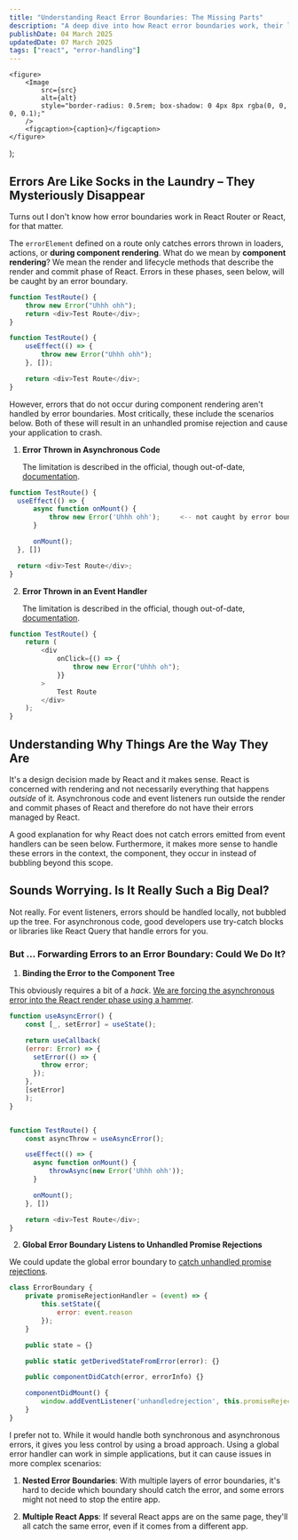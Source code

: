 ```yaml
---
title: "Understanding React Error Boundaries: The Missing Parts"
description: "A deep dive into how React error boundaries work, their limitations with async code and event handlers, and practical solutions for error handling."
publishDate: 04 March 2025
updatedDate: 07 March 2025
tags: ["react", "error-handling"]
---
```



	<figure>
		<Image
			src={src}
			alt={alt}
			style="border-radius: 0.5rem; box-shadow: 0 4px 8px rgba(0, 0, 0, 0.1);"
		/>
		<figcaption>{caption}</figcaption>
	</figure>
);

## Errors Are Like Socks in the Laundry – They Mysteriously Disappear

Turns out I don't know how error boundaries work in React Router or React, for that matter.

The `errorElement` defined on a route only catches errors thrown in loaders, actions, or **during component rendering**. What do we mean by **component rendering**? We mean the render and lifecycle methods that describe the render and commit phase of React. Errors in these phases, seen below, will be caught by an error boundary.

```javascript showLineNumbers
function TestRoute() {
	throw new Error("Uhhh ohh");
	return <div>Test Route</div>;
}
```

```javascript
function TestRoute() {
	useEffect(() => {
		throw new Error("Uhhh ohh");
	}, []);

	return <div>Test Route</div>;
}
```

However, errors that do not occur during component rendering aren't handled by error boundaries. Most critically, these include the scenarios below. Both of these will result in an unhandled promise rejection and cause your application to crash.

1. **Error Thrown in Asynchronous Code**

   The limitation is described in the official, though out-of-date, [documentation](https://legacy.reactjs.org/docs/error-boundaries.html#how-about-event-handlers).

```javascript showLineNumbers
function TestRoute() {
  useEffect(() => {
	  async function onMount() {
		  throw new Error('Uhhh ohh');     <-- not caught by error boundary
	  }

	  onMount();
  }, [])

  return <div>Test Route</div>;
}
```

2. **Error Thrown in an Event Handler**

   The limitation is described in the official, though out-of-date, [documentation](https://legacy.reactjs.org/docs/error-boundaries.html#how-about-event-handlers).

```javascript showLineNumbers
function TestRoute() {
	return (
		<div
			onClick={() => {
				throw new Error("Uhhh oh");
			}}
		>
			Test Route
		</div>
	);
}
```

## Understanding Why Things Are the Way They Are

It's a design decision made by React and it makes sense. React is concerned with rendering and not necessarily everything that happens _outside_ of it. Asynchronous code and event listeners run outside the render and commit phases of React and therefore do not have their errors managed by React.

A good explanation for why React does not catch errors emitted from event handlers can be seen below. Furthermore, it makes more sense to handle these errors in the context, the component, they occur in instead of bubbling beyond this scope.

<CaptionedImage
	src={designDecision}
	alt="Design decision explanation from React team"
	caption="Why are Error Boundaries not triggered for event handlers (Source: github.com/facebook/react/issues/11409#issuecomment-340859253)"
/>

## Sounds Worrying. Is It Really Such a Big Deal?

Not really. For event listeners, errors should be handled locally, not bubbled up the tree. For asynchronous code, good developers use try-catch blocks or libraries like React Query that handle errors for you.

### But ... Forwarding Errors to an Error Boundary: Could We Do It?

1. **Binding the Error to the Component Tree**

<CaptionedImage
	src={workaround}
	alt="Workaround for handling async errors in React components"
	caption="Why are Error Boundaries not triggered for event handlers (Source: github.com/facebook/react/issues/11409#issuecomment-783309449)"
/>

This obviously requires a bit of a _hack_. [We are forcing the asynchronous error into the React render phase using a hammer](https://medium.com/trabe/catching-asynchronous-errors-in-react-using-error-boundaries-5e8a5fd7b971).

```javascript showLineNumbers
function useAsyncError() {
	const [_, setError] = useState();

	return useCallback(
	(error: Error) => {
	  setError(() => {
		throw error;
	  });
	},
	[setError]
	);
}


function TestRoute() {
	const asyncThrow = useAsyncError();

	useEffect(() => {
	  async function onMount() {
		  throwAsync(new Error('Uhhh ohh'));
	  }

	  onMount();
	}, [])

	return <div>Test Route</div>;
}
```

2. **Global Error Boundary Listens to Unhandled Promise Rejections**

We could update the global error boundary to [catch unhandled promise rejections](https://eddiewould.com/2021/28/28/handling-rejected-promises-error-boundary-react/).

```javascript showLineNumbers
class ErrorBoundary {
    private promiseRejectionHandler = (event) => {
        this.setState({
            error: event.reason
        });
    }

    public state = {}

    public static getDerivedStateFromError(error): {}

    public componentDidCatch(error, errorInfo) {}

    componentDidMount() {
        window.addEventListener('unhandledrejection', this.promiseRejectionHandler)
    }
}
```

I prefer not to. While it would handle both synchronous and asynchronous errors, it gives you less control by using a broad approach. Using a global error handler can work in simple applications, but it can cause issues in more complex scenarios:

1. **Nested Error Boundaries**: With multiple layers of error boundaries, it's hard to decide which boundary should catch the error, and some errors might not need to stop the entire app.

2. **Multiple React Apps**: If several React apps are on the same page, they'll all catch the same error, even if it comes from a different app.
